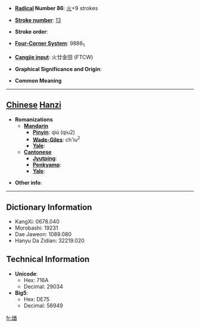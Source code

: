 * '''[[Wiktionary:Chinese radical index| Radical]] Number 86''': [[Wiktionary:Chinese radical index 火|火]]+9 strokes

* '''[[Wiktionary:Chinese total strokes index|Stroke number]]''': [[Wiktionary:Chinese total strokes index 13|13]]

* '''Stroke order''': 

* '''[[Wiktionary:Chinese four corner index|Four-Corner System]]''': 9886<sub>1</sub>

* '''[[Wiktionary:Chinese Cangjie index|Cangjie input]]''': 火廿金田 (FTCW)

* '''Graphical Significance and Origin''': 

* '''Common Meaning'''

----

== [[Chinese]] [[Hanzi]] ==

* '''Romanizations'''
** '''[[Mandarin]]'''
*** '''[[Pinyin]]''': qiú (qiu2)
*** '''[[Wade-Giles]]''': ch'iu<sup>2</sup>
*** '''[[Yale]]''': 
** '''[[Cantonese]]'''
*** '''[[Jyutping]]''':
*** '''[[Penkyamp]]''': 
*** '''[[Yale]]''': 

* '''Other info''': 

----

== Dictionary Information ==

* KangXi: 0678.040
* Morobashi: 19231
* Dae Jaweon: 1089.080
* Hanyu Da Zidian: 32219.020

== Technical Information ==

* '''Unicode''':
** Hex: 716A
** Decimal: 29034
* '''Big5''':
** Hex: DE75
** Decimal: 56949

[[fr:煪]]